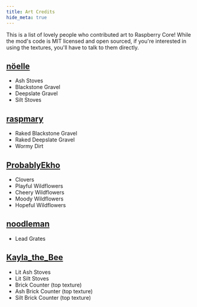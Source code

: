 ```yaml
---
title: Art Credits
hide_meta: true
---
```


This is a list of lovely people who contributed art to Raspberry Core! While the mod's code is MIT licensed and
open sourced, if you're interested in using the textures, you'll have to talk to them directly.

## [nöelle](https://modrinth.com/user/noelledotjpg)

- Ash Stoves
- Blackstone Gravel
- Deepslate Gravel
- Silt Stoves

## [raspmary](https://www.curseforge.com/members/raspmary/projects)

- Raked Blackstone Gravel
- Raked Deepslate Gravel
- Wormy Dirt

## [ProbablyEkho](https://bsky.app/profile/probablyekho.bsky.social)

- Clovers
- Playful Wildflowers
- Cheery Wildflowers
- Moody Wildflowers
- Hopeful Wildflowers

## [noodleman](https://bsky.app/profile/did:plc:7esfoz6tuu22avv4m6zxwt25)

- Lead Grates

## [Kayla_the_Bee](https://modrinth.com/user/Kayla_the_Bee)

- Lit Ash Stoves
- Lit Silt Stoves
- Brick Counter (top texture)
- Ash Brick Counter (top texture)
- Silt Brick Counter (top texture)